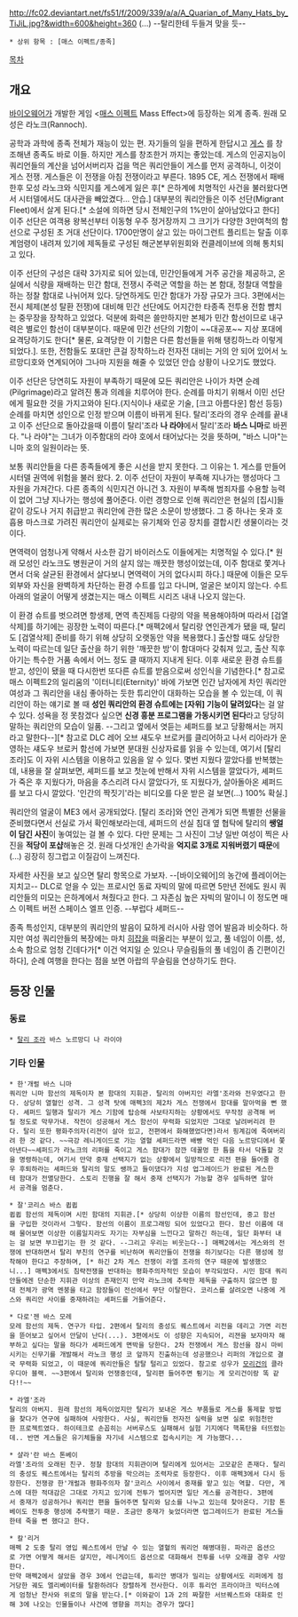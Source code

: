 http://fc02.deviantart.net/fs51/f/2009/339/a/a/A_Quarian_of_Many_Hats_by_TiJiL.jpg?&width=600&height=360
(...) --탈리한테 두들겨 맞을 듯--
 * 상위 항목 : [매스 이펙트/종족]
[[목차]]
== 개요 ==
[[바이오웨어]]가 개발한 게임 <[[매스 이펙트]] Mass Effect>에 등장하는 외계 종족. 원래 모성은 라노크(Rannoch).

공학과 과학에 종족 전체가 재능이 있는 편. 자기들의 일을 편하게 한답시고 [[게스]] 를 창조해낸 종족도 바로 이들. 하지만 게스를 창조한거 까지는 좋았는데. 게스의 인공지능이 쿼리언들의 계산을 넘어서버리자 겁을 먹은 쿼리안들이 게스를 먼저 공격하니, 이것이 게스 전쟁. 게스들은 이 전쟁을 아침 전쟁이라고 부른다.
1895 CE, 게스 전쟁에서 패배한후 모성 라노크와 식민지를 게스에게 잃은 후[* 은하계에 치명적인 사건을 불러왔다면서 시터델에서도 대사관을 빼았겼다... 안습.] 대부분의 쿼리안들은 이주 선단(Migrant Fleet)에서 살게 된다.[* 소설에 의하면 당시 전체인구의 1%만이 살아남았다고 한다] 이주 선단은 여객용 왕복선부터 이동형 우주 정거장까지 그 크기가 다양한 3만여척의 함선으로 구성된 초 거대 선단이다. 1700만명이 살고 있는 마이그런트 플리트는 탈출 이후 계엄령이 내려져 있기에 제독들로 구성된 해군본부위원회와 컨클레이브에 의해 통치되고 있다. 

이주 선단의 구성은 대략 3가지로 되어 있는데, 민간인들에게 거주 공간을 제공하고, 온실에서 식량을 재배하는 민간 함대, 전쟁시 주력군 역할을 하는 본 함대, 정찰대 역할을 하는 정찰 함대로 나뉘어져 있다. 당연하게도 민간 함대가 가장 규모가 크다. 3편에서는 전시 체제(본성 탈환 전쟁)에 대비해 민간 선단에도 어지간한 타종족 전투용 전함 뺨치는 중무장을 장착하고 있었다. 덕분에 화력은 쓸만하지만 본체가 민간 함선이므로 내구력은 별로인 함선이 대부분이다. 때문에 민간 선단의 기함이 ~~대공포~~ 지상 포대에 요격당하기도 한다[* 물론, 요격당한 이 기함은 다른 함선들을 위해 탱킹하느라 이렇게 되었다.]. 또한, 전함들도 포대만 큰걸 장착하느라 전자전 대비는 거의 안 되어 있어서 노르망디호와 연계되어야 그나마 지원을 해줄 수 있었던 안습 상황이 나오기도 했었다.

이주 선단은 당연히도 자원이 부족하기 때문에 모든 쿼리안은 나이가 차면 순례(Pilgrimage)라고 알려진 통과 의례을 치루어야 한다. 순례를 마치기 위해서 이민 선단에게 필요한 것을 가지고와야 된다.(지식이나 새로운 기술, [크고 아름다운] 함선 등등) 순례를 마치면 성인으로 인정 받으며 이름이 바뀌게 된다. 탈리'조라의 경우 순례를 끝내고 이주 선단으로 돌아갔을때 이름이 탈리'조라 '''나 라야'''에서 탈리'조라 '''바스 니마'''로 바뀐다. "나 라야"는 그녀가 이주함대의 라야 호에서 태어났다는 것을 뜻하며, "바스 니마"는 니마 호의 일원이라는 뜻.

보통 쿼리안들을 다른 종족들에게 좋은 시선을 받지 못한다. 그 이유는 
1. 게스를 만들어 시터델 권역에 위험을 불러 왔다.
2. 이주 선단이 자원이 부족해 지나가는 행성마다 그 자원을 가져간다. 다른 종족의 식민지건 아니건
3. 자원이 부족해 범죄자를 수용할 능력이 없어 그냥 지나가는 행성에 풀어준다. 
이런 경향으로 인해 쿼리안은 현실의 [집시]들 같이 강도나 거지 취급받고 쿼리안에 관한 많은 소문이 방생했다. 그 중 하나는 옷과 호흡용 마스크로 가려진 쿼리안이 실제로는 유기체와 인공 장치를 결합시킨 생물이라는 것이다. 


면역력이 엄청나게 약해서 사소한 감기 바이러스도 이들에게는 치명적일 수 있다.[* 원래 모성인 라노크도 병원균이 거의 살지 않는 깨끗한 행성이었는데, 이주 함대로 쫓겨나면서 더욱 살균된 환경에서 살다보니 면역력이 거의 없다시피 하다.] 때문에 이들은 모두 외부와 자신을 완벽하게 차단하는 환경 수트를 입고 다니며, 얼굴은 보이지 않는다. 수트 아래의 얼굴이 어떻게 생겼는지는 매스 이펙트 시리즈 내내 나오지 않는다.

이 환경 슈트를 벗으려면 항생제, 면역 촉진제등 다량의 약을 복용해야하며 따라서 [검열삭제]를 하기에는 굉장한 노력이 따른다.[* 매펙2에서 탈리랑 연인관계가 됐을 때, 탈리도 [검열삭제] 준비를 하기 위해 상당히 오랫동안 약을 복용했다.] 출산할 때도 상당한 노력이 따르는데 일단 출산을 하기 위한 '깨끗한 방'이 함대마다 갖춰져 있고, 출산 직후 아기는 특수한 거품 속에서 어느 정도 클 때까지 지내게 된다. 이후 새로운 환경 슈트를 받고, 성인이 됐을 때 다시한번 또다른 슈트를 받음으로써 성인식을 기념한다.[* 참고로 매스 이펙트2의 일리움의 '이터니티(Eternity)' 바에 가보면 인간 남자에게 차인 쿼리안 여성과 그 쿼리안을 내심 좋아하는 듯한 튜리안이 대화하는 모습을 볼 수 있는데, 이 쿼리안이 하는 얘기로 볼 때 '''성인 쿼리안의 환경 슈트에는 [자위] 기능이 달려있다'''는 걸 알 수 있다. 성욕을 정 못참겠다 싶으면 '''신경 흥분 프로그램을 가동시키면 된다'''라고 당당히 말하는 쿼리안의 모습이 일품. --그리고 옆에서 엿듣는 셰퍼드를 보고 당황해서는 꺼지라고 말한다--][* 참고로 DLC 레어 오브 섀도우 브로커를 클리어하고 나서 리아라가 운영하는 섀도우 브로커 함선에 가보면 분대원 신상자료를 읽을 수 있는데, 여기서 [탈리 조라]도 이 자위 시스템을 이용하고 있음을 알 수 있다. 몇번 지웠다 깔았다를 반복했는데, 내용을 잘 살펴보면, 셰퍼드를 보고 첫눈에 반해서 자위 시스템을 깔았다가, 셰퍼드가 죽은 후 지웠다가, 마음을 추스리려 다시 깔았다가, 또 지웠다가, 살아돌아온 셰퍼드를 보고 다시 깔았다. '인간의 짝짓기'라는 비디오를 다운 받은 걸 보면(...) 100% 확실.]

쿼리안의 얼굴이 ME3 에서 공개되었다. [탈리 조라]와 연인 관계가 되면 특별한 선물을 준비했다면서 선실로 가서 확인해보라는데, 셰퍼드의 선실 침대 옆 협탁에 탈리의 '''쌩얼이 담긴 사진'''이 놓여있는 걸 볼 수 있다. 다만 문제는 그 사진이 그냥 일반 여성이 찍은 사진을 '''적당이 포샵'''해놓은 것. 원래 다섯개인 손가락을 '''억지로 3개로 지워버렸기 때문'''에(...) 굉장히 징그럽고 이질감이 느껴진다.

자세한 사진을 보고 싶으면 탈리 항목으로 가보자. --[바이오웨어]의 농간에 플레이어는 지치고--
DLC로 얻을 수 있는 프로시언 동료 자빅의 말에 따르면 5만년 전에도 원시 쿼리안들의 미모는 은하계에서 쳐줬다고 한다. 그 자존심 높은 자빅의 말이니 이 정도면 매스 이펙트 버전 스페이스 엘프 인증. --부럽다 셰퍼드--

종족 특성인지, 대부분의 쿼리안의 발음이 묘하게 러시아 사람 영어 발음과 비슷하다. 하지만 여성 쿼리안들의 복장에는 마치 [[히잡]]을 떠올리는 부분이 있고, 풀 네임이 이름, 성, 소속 함으로 엄청 긴데다가[* 이건 억지일 순 있으나 무슬림들의 풀 네임이 좀 긴편이긴 하다], 순례 여행을 한다는 점을 보면 아랍의 무슬림을 연상하기도 한다.

== 등장 인물 ==
=== 동료 ===
 * [[탈리 조라]] 바스 노르망디 나 라이야

=== 기타 인물 ===
 * 한'개럴 바스 니마
 쿼리안 니마 함선의 제독이자 본 함대의 지휘관. 탈리의 아버지인 라엘'조라와 전우였다고 한다. 상당히 열혈인 성격. 그 성격 탓에 매펙3의 제2차 게스 전쟁에서 함대를 말아먹을 뻔 했다. 셰퍼드 일행과 탈리가 게스 기함에 탑승해 사보타지하는 상황에서도 무작정 공격해 버릴 정도로 막무가내. 작전이 성공해서 게스 함선이 무력화 되었지만 그대로 날려버리려 한다. 탈리 또한 평화주의자(리젼이 살아 있고, 전편에서 화해했었다면)라서 핑계김에 죽여버리려 한 것 같다. ~~극강 레니게이드로 가는 열혈 셰퍼드라면 배빵 먹인 다음 노르망디에서 쫓아낸다~~셰퍼드가 라노크의 리퍼를 죽이고 게스 함대가 잠깐 데꿀멍 한 틈을 타서 닥돌할 것을 명령하는데, 여기서 만약 중재 선택지가 없는 상황에서 일방적으로 리전 편을 들어줄 경우 후퇴하라는 셰퍼드와 탈리의 말도 쌩까고 들이댔다가 지성 업그레이드가 완료된 게스한테 함대가 전멸당한다. 스토리 진행을 잘 해서 중재 선택지가 가능할 경우 설득하면 알아서 공격을 멈춘다.

 * 잘'코리스 바스 큅큅
 큅큅 함선의 제독이며 시민 함대의 지휘관.[* 상당히 이상한 이름의 함선인데, 중고 함선을 구입한 것이라서 그렇다. 함선의 이름이 프로그래밍 되어 있었다고 한다. 함선 이름에 대해 물어보면 이상한 이름일지라도 자기는 자부심을 느낀다고 말하긴 하는데, 일단 화부터 내는 걸 보면 부끄럽기는 한 것 같다. --그리고 우리는 비웃는다--] 매펙2에서는 게스와의 전쟁에 반대하면서 탈리 부친의 연구를 비난하며 쿼리안들이 전쟁을 하기보다는 다른 행성에 정착해야 한다고 주장하며, [* 하긴 2차 게스 전쟁이 라엘 조라의 연구 때문에 발생했으니...] 매펙3에서도 침략전쟁을 반대하는 평화주의자적인 모습이 부각되었다. 시민 함대 쿼리안들에겐 단순한 지휘관 이상의 존재인지 만약 라노크에 추락한 제독을 구출하지 않으면 함대 전체가 광역 멘붕을 타고 함장들이 전선에서 무단 이탈한다. 코리스를 살려오면 나중에 게스와 쿼리안 사이를 중재하려는 셰퍼드를 거들어준다.  
 

 * 다로'젠 바스 모레
 모레 함선의 제독. 연구가 타입. 2편에서 탈리의 충성도 퀘스트에서 리전을 데리고 가면 리전을 뜯어보고 싶어서 안달이 난다(...). 3편에서도 이 성향은 지속되어, 리젼을 보자마자 해부하고 싶다는 말을 하다가 셰퍼드에게 면박을 당한다. 2차 전쟁에서 게스 함선을 잠시 마비시키는 신무기를 개발해서 라노크 행성 코 앞까지 진출하는데 성공했으나 리퍼의 개입으로 결국 무력화 되었고, 이 때문에 쿼리안들은 탈탈 털리고 있었다. 참고로 성우가 [[모리건]]의 클라우디아 블랙. ~~3편에서 탈리와 언쟁중인데, 탈리편 들어주면 튕기는 게 모리건이랑 똑 같다!!~~

 * 라엘'조라
 탈리의 아버지. 원래 함선의 제독이었지만 탈리가 보내온 게스 부품들로 게스를 통제할 방법을 찾다가 연구에 실패하여 사망한다. 사실, 쿼리안들 전자전 실력을 보면 실로 위험천만한 프로젝트였다. 하이테크로 손꼽히는 서버루스도 실패해서 실험 기지에다 핵폭탄을 터뜨렸는데.. 반면 게스들은 유기체들을 자기네 시스템으로 접속시키는 게 가능했다...

 * 샬라'란 바스 톤베이
 라엘'조라의 오래된 친구. 정찰 함대의 지휘관이며 탈리에게 있어서는 고모같은 존재다. 탈리의 충성도 퀘스트에서는 탈리의 추방을 막으려는 조력자로 등장한다. 이후 매펙3에서 다시 등장한다. 전쟁광 한'개럴과 평화주의자 잘'코리스 사이에서 중재를 맡고 있는 역할. 다만, 게스에 대한 적대감은 그대로 가지고 있기에 전투가 벌어지면 일단 게스를 공격한다. 3편에서 중재가 성공하거나 쿼리안 편을 들어주면 탈리와 담소를 나누고 있는데 찾아온다. 기함 톤베이도 전투중 행성에 추락했기 때문. 조금만 중재가 늦었더라면 업그레이드가 완료된 게스들한테 죽을 뻔 했다고 한다.

 * 칼'리거
 매펙 2 도중 탈리 영입 퀘스트에서 만날 수 있는 열혈의 쿼리언 해병대원. 파라곤 옵션으로 가면 어떻게 해서든 살지만, 레니게이드 옵션으로 대화해서 전투를 너무 오래끌 경우 사망한다.
 만약 매펙2에서 살았을 경우 3에서 언급는데, 튜리안 병대가 밀리는 상황에서도 리퍼에게 점거당한 궤도 엘리베이터를 탈환하려다 장렬하게 전사한다. 이후 튜리언 프라이마크 빅터스에게 엄청난 찬사와 위로의 말을 받는다.[* 이와같이 1과 2의 짜잘한 서브퀘스트와 대화로 인해 3에 나오는 인물들이나 사건에 영향을 끼치는 경우가 많다] 
